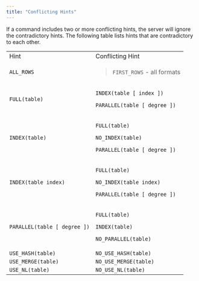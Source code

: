 ```yaml
---
title: "Conflicting Hints"
---
```


<div id="conflicting_hints" class="registered_link"></div>

If a command includes two or more conflicting hints, the server will ignore the contradictory hints. The following table lists hints that are contradictory to each other.

<table><tbody><tr class="odd"><td>Hint</td><td>Conflicting Hint</td></tr><tr class="even"><td><code>ALL_ROWS</code></td><td><blockquote><p><code>FIRST_ROWS</code> - all formats</p></blockquote></td></tr><tr class="odd"><td><p><code>FULL(table)</code></p></td><td><p><code>INDEX(table [ index ])</code></p><p><code>PARALLEL(table [ degree ])</code></p></td></tr><tr class="even"><td><p><code>INDEX(table)</code></p></td><td><p><code>FULL(table)</code></p><p><code>NO_INDEX(table)</code></p><p><code>PARALLEL(table [ degree ])</code></p></td></tr><tr class="odd"><td><p><code>INDEX(table index)</code></p></td><td><p><code>FULL(table)</code></p><p><code>NO_INDEX(table index)</code></p><p><code>PARALLEL(table [ degree ])</code></p></td></tr><tr class="even"><td><p><code>PARALLEL(table [ degree ])</code></p></td><td><p><code>FULL(table)</code></p><p><code>INDEX(table)</code></p><p><code>NO_PARALLEL(table)</code></p></td></tr><tr class="odd"><td><code>USE_HASH(table)</code></td><td><code>NO_USE_HASH(table)</code></td></tr><tr class="even"><td><code>USE_MERGE(table)</code></td><td><code>NO_USE_MERGE(table)</code></td></tr><tr class="odd"><td><code>USE_NL(table)</code></td><td><code>NO_USE_NL(table)</code></td></tr></tbody></table>
